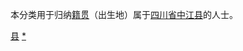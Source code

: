 {{Catnav|頁面分類|各種主題的頁面分類|依中国各省来作的分类|各地中国人|四川人|德阳人}}
{{Catnav|頁面分類|人物|各國人物|中国人|各地中国人|四川人|德阳人}}

本分类用于归纳[[籍贯|籍贯]]（出生地）属于[[四川省|四川省]][[中江县|中江县]]的人士。

[[Category:德阳人|县]]
[[Category:中江县|*]]